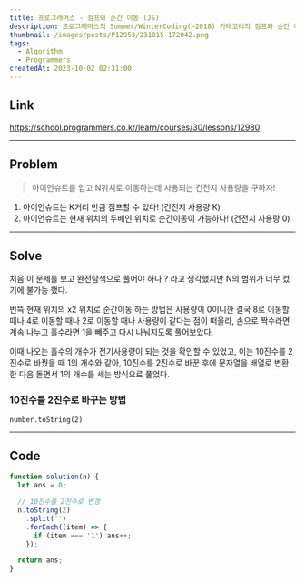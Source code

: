 ```yaml
---
title: 프로그래머스 - 점프와 순간 이동 (JS)
description: 프로그래머스의 Summer/WinterCoding(~2018) 카테고리의 점프와 순간 이동(LV2) 문제입니다.
thumbnail: /images/posts/P12953/231015-172042.png
tags:
  - Algorithm
  - Programmers
createdAt: 2023-10-02 02:31:00
---
```


## Link

https://school.programmers.co.kr/learn/courses/30/lessons/12980

<hr />

## Problem

> 아이언슈트를 입고 N위치로 이동하는데 사용되는 건전지 사용량을 구하자!

1. 아이언슈트는 K거리 만큼 점프할 수 있다! (건전지 사용량 K)
2. 아이언슈트는 현재 위치의 두배인 위치로 순간이동이 가능하다! (건전지 사용량 0)

<hr />

## Solve

처음 이 문제를 보고 완전탐색으로 풀어야 하나 ? 라고 생각했지만 N의 범위가 너무 컸기에 불가능 했다.

번뜩 현재 위치의 x2 위치로 순간이동 하는 방법은 사용량이 0이니깐 결국 8로 이동할 때나 4로 이동할 때나 2로 이동할 때나 사용량이 같다는 점이 떠올라, 손으로 짝수라면 계속 나누고 홀수라면 1을 빼주고 다시 나눠지도록 풀어보았다.

이때 나오는 홀수의 개수가 전기사용량이 되는 것을 확인할 수 있었고, 이는 10진수를 2진수로 바꿨을 때 1의 개수와 같아, 10진수를 2진수로 바꾼 후에 문자열을 배열로 변환한 다음 돌면서 1의 개수를 세는 방식으로 풀었다.

### 10진수를 2진수로 바꾸는 방법

`number.toString(2)`

<hr />

## Code

```javascript
function solution(n) {
  let ans = 0;

  // 10진수를 2진수로 변경
  n.toString(2)
    .split('')
    .forEach((item) => {
      if (item === '1') ans++;
    });

  return ans;
}
```
